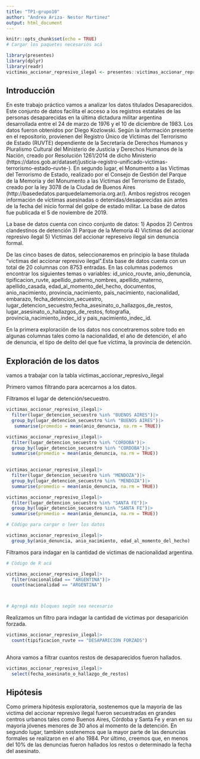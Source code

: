 ```yaml
---
title: "TP1-grupo10"
author: "Andrea Ariza- Nestor Martinez"
output: html_document
---
```



```r
knitr::opts_chunk$set(echo = TRUE)
# Cargar los paquetes necesarios acá

library(presentes)
library(dplyr)
library(readr)
victimas_accionar_represivo_ilegal <- presentes::victimas_accionar_represivo_ilegal

```


## Introducción

En este trabajo práctico vamos a analizar los datos titulados Desaparecidos. Este conjunto de datos facilita el acceso a los registros estatales de las personas desaparecidas en la última dictadura militar argentina desarrollada entre el 24 de marzo de 1976 y el 10 de diciembre de 1983. 
Los datos fueron obtenidos por Diego Kozlowski. Según la información presente en el repositorio, provienen del Registro Único de Víctimas del Terrorismo de Estado (RUVTE) dependiente de la Secretaría de Derechos Humanos y Pluralismo Cultural del Ministerio de Justicia y Derechos Humanos de la Nación, creado por Resolución 1261/2014 de dicho Ministerio (https://datos.gob.ar/dataset/justicia-registro-unificado-victimas-terrorismo-estado--ruvte-). En segundo lugar, el Monumento a las Víctimas del Terrorismo de Estado, realizado por el Consejo de Gestión del Parque de la Memoria y del Monumento a las Víctimas del Terrorismo de Estado, creado por la ley 3078 de la Ciudad de Buenos Aires (http://basededatos.parquedelamemoria.org.ar/). Ambos registros recogen información de víctimas asesinadas o detenidas/desaparecidas aún antes de la fecha del inicio formal del golpe de estado militar.
La base de datos fue publicada el 5 de noviembre de 2019.

La base de datos cuenta con cinco conjunto de datos:
1) Apodos
2) Centros clandestinos de detención
3) Parque de la Memoria
4) Victimas del accionar represivo ilegal
5) Victimas del accionar represeivo ilegal sin denuncia formal. 

De las cinco bases de datos, seleccionaremos en principio la base titulada "victimas del accionar represivo ilegal".Esta base de datos cuenta con un total de 20 columnas con 8753 entradas. En las columnas podemos encontrar los siguientes temas o variables: id_unico_rouvte, anio_denuncia, tipificacion_ruvte, apellido_paterno_nombres, apellido_materno, apellido_casada, edad_al_momento_del_hecho, documentos, anio_nacimiento, provincia_nacimiento, pais_nacimiento, nacionalidad, embarazo, fecha_detencion_secuestro, lugar_detencion_secuestro,fecha_asesinato_o_hallazgos_de_restos, lugar_asesinato_o_hallazgos_de_restos, fotografia, provincia_nacimiento_indec_id y pais_nacimiento_indec_id. 

En la primera exploración de los datos nos concetraremos sobre todo en algunas columnas tales como la nacionalidad, el año de detención, el año de denuncia, el tipo de delito del que fue víctima, la provincia de detención. 

## Exploración de los datos

vamos a trabajar con la tabla victimas_accionar_represivo_ilegal

Primero vamos filtrando para acercarnos a los datos. 


Filtramos el lugar de detención/secuestro. 

```r
victimas_accionar_represivo_ilegal|>
  filter(lugar_detencion_secuestro %in% "BUENOS AIRES")|>
  group_by(lugar_detencion_secuestro %in% "BUENOS AIRES")|>
   summarise(promedio = mean(anio_denuncia, na.rm = TRUE))

```
```r
victimas_accionar_represivo_ilegal|>
  filter(lugar_detencion_secuestro %in% "CORDOBA")|>
  group_by(lugar_detencion_secuestro %in% "CORDOBA")|>
  summarise(promedio = mean(anio_denuncia, na.rm = TRUE))
  

```

```r
victimas_accionar_represivo_ilegal|>
  filter(lugar_detencion_secuestro %in% "MENDOZA")|>
  group_by(lugar_detencion_secuestro %in% "MENDOZA")|>
  summarise(promedio = mean(anio_denuncia, na.rm = TRUE))
```
```r
victimas_accionar_represivo_ilegal|>
  filter(lugar_detencion_secuestro %in% "SANTA FE")|>
  group_by(lugar_detencion_secuestro %in% "SANTA FE")|>
  summarise(promedio = mean(anio_denuncia, na.rm = TRUE))
```


```r
# Código para cargar o leer los datos

victimas_accionar_represivo_ilegal|>
  group_by(anio_denuncia, anio_nacimiento, edad_al_momento_del_hecho)


```

Filtramos para indagar en la cantidad de victimas de nacionalidad argentina. 

```r
# Cödigo de R acá 

victimas_accionar_represivo_ilegal|>
  filter(nacionalidad == "ARGENTINA")|>
  count(nacionalidad == "ARGENTINA")



# Agregá más bloques según sea necesario
```


Realizamos un filtro para indagar la cantidad de victimas por desaparición forzada.

```r

victimas_accionar_represivo_ilegal|>
  count(tipificacion_ruvte == "DESAPARICION FORZADS")
  
```

Ahora vamos a filtrar cuantos restos de desaparecidos fueron hallados. 
```r
victimas_accionar_represivo_ilegal|>
  select(fecha_asesinato_o_hallazgo_de_restos)

```


## Hipótesis

Como primera hipótesis exploratoria, sostenemos que la mayoría de las victima del accionar represivo ilegal fueron secuestradas en grandes centros urbanos tales como Buenos Aires, Córdoba y Santa Fe y eran en su mayoría jóvenes menores de 30 años al momento de la detención. En segundo lugar, también sostenemos que la mayor parte de las denuncias formales se realizaron en el año 1984. Por último, creemos que, en menos del 10% de las denuncias fueron hallados los restos o determinado la fecha del asesinato.  
